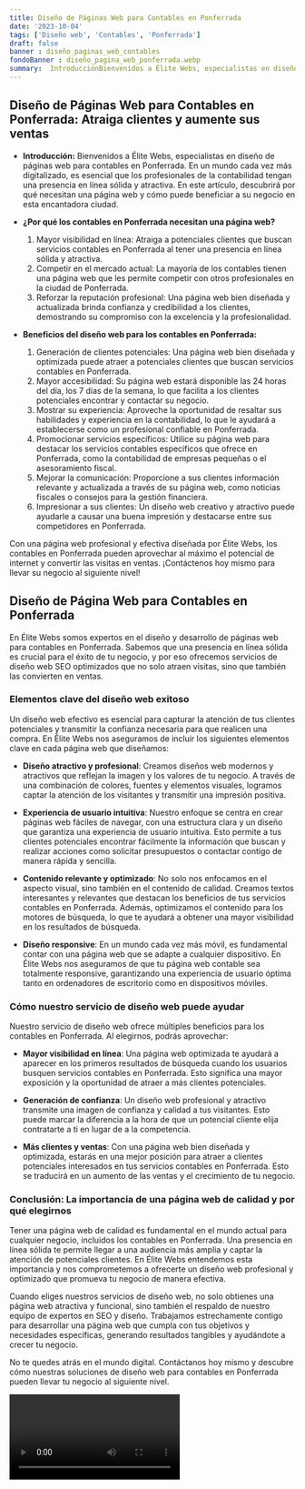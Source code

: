 ```yaml
---
title: Diseño de Páginas Web para Contables en Ponferrada
date: '2023-10-04'
tags: ['Diseño web', 'Contables', 'Ponferrada']
draft: false
banner : diseño_paginas_web_contables
fondoBanner : diseño_pagina_web_ponferrada.webp
summary:  IntroducciónBienvenidos a Élite Webs, especialistas en diseño de páginas web para contables en Ponferrada. En un mundo cada vez más digitalizado, es esencial que los profesionales de la contabilidad tengan una presencia en línea sólida y atractiva. En este artículo, descubrirá por qué necesitan una página web y cómo puede beneficiar a su negocio en esta encantadora ciudad.
---
```


## Diseño de Páginas Web para Contables en Ponferrada: Atraiga clientes y aumente sus ventas

- **Introducción:**
Bienvenidos a Élite Webs, especialistas en diseño de páginas web para contables en Ponferrada. En un mundo cada vez más digitalizado, es esencial que los profesionales de la contabilidad tengan una presencia en línea sólida y atractiva. En este artículo, descubrirá por qué necesitan una página web y cómo puede beneficiar a su negocio en esta encantadora ciudad.

- **¿Por qué los contables en Ponferrada necesitan una página web?**
    1. Mayor visibilidad en línea: Atraiga a potenciales clientes que buscan servicios contables en Ponferrada al tener una presencia en línea sólida y atractiva.
    2. Competir en el mercado actual: La mayoría de los contables tienen una página web que les permite competir con otros profesionales en la ciudad de Ponferrada.
    3. Reforzar la reputación profesional: Una página web bien diseñada y actualizada brinda confianza y credibilidad a los clientes, demostrando su compromiso con la excelencia y la profesionalidad.

- **Beneficios del diseño web para los contables en Ponferrada:**
    1. Generación de clientes potenciales: Una página web bien diseñada y optimizada puede atraer a potenciales clientes que buscan servicios contables en Ponferrada.
    2. Mayor accesibilidad: Su página web estará disponible las 24 horas del día, los 7 días de la semana, lo que facilita a los clientes potenciales encontrar y contactar su negocio.
    3. Mostrar su experiencia: Aproveche la oportunidad de resaltar sus habilidades y experiencia en la contabilidad, lo que le ayudará a establecerse como un profesional confiable en Ponferrada.
    4. Promocionar servicios específicos: Utilice su página web para destacar los servicios contables específicos que ofrece en Ponferrada, como la contabilidad de empresas pequeñas o el asesoramiento fiscal.
    5. Mejorar la comunicación: Proporcione a sus clientes información relevante y actualizada a través de su página web, como noticias fiscales o consejos para la gestión financiera.
    6. Impresionar a sus clientes: Un diseño web creativo y atractivo puede ayudarle a causar una buena impresión y destacarse entre sus competidores en Ponferrada.

Con una página web profesional y efectiva diseñada por Élite Webs, los contables en Ponferrada pueden aprovechar al máximo el potencial de internet y convertir las visitas en ventas. ¡Contáctenos hoy mismo para llevar su negocio al siguiente nivel!

<GifSeo />

<Cta />

## Diseño de Página Web para Contables en Ponferrada

En Élite Webs somos expertos en el diseño y desarrollo de páginas web para contables en Ponferrada. Sabemos que una presencia en línea sólida es crucial para el éxito de tu negocio, y por eso ofrecemos servicios de diseño web SEO optimizados que no solo atraen visitas, sino que también las convierten en ventas.

### Elementos clave del diseño web exitoso

Un diseño web efectivo es esencial para capturar la atención de tus clientes potenciales y transmitir la confianza necesaria para que realicen una compra. En Élite Webs nos aseguramos de incluir los siguientes elementos clave en cada página web que diseñamos:

- **Diseño atractivo y profesional**: Creamos diseños web modernos y atractivos que reflejan la imagen y los valores de tu negocio. A través de una combinación de colores, fuentes y elementos visuales, logramos captar la atención de los visitantes y transmitir una impresión positiva.

- **Experiencia de usuario intuitiva**: Nuestro enfoque se centra en crear páginas web fáciles de navegar, con una estructura clara y un diseño que garantiza una experiencia de usuario intuitiva. Esto permite a tus clientes potenciales encontrar fácilmente la información que buscan y realizar acciones como solicitar presupuestos o contactar contigo de manera rápida y sencilla.

- **Contenido relevante y optimizado**: No solo nos enfocamos en el aspecto visual, sino también en el contenido de calidad. Creamos textos interesantes y relevantes que destacan los beneficios de tus servicios contables en Ponferrada. Además, optimizamos el contenido para los motores de búsqueda, lo que te ayudará a obtener una mayor visibilidad en los resultados de búsqueda.

- **Diseño responsive**: En un mundo cada vez más móvil, es fundamental contar con una página web que se adapte a cualquier dispositivo. En Élite Webs nos aseguramos de que tu página web contable sea totalmente responsive, garantizando una experiencia de usuario óptima tanto en ordenadores de escritorio como en dispositivos móviles.

### Cómo nuestro servicio de diseño web puede ayudar

Nuestro servicio de diseño web ofrece múltiples beneficios para los contables en Ponferrada. Al elegirnos, podrás aprovechar:

- **Mayor visibilidad en línea**: Una página web optimizada te ayudará a aparecer en los primeros resultados de búsqueda cuando los usuarios busquen servicios contables en Ponferrada. Esto significa una mayor exposición y la oportunidad de atraer a más clientes potenciales.

- **Generación de confianza**: Un diseño web profesional y atractivo transmite una imagen de confianza y calidad a tus visitantes. Esto puede marcar la diferencia a la hora de que un potencial cliente elija contratarte a ti en lugar de a la competencia.

- **Más clientes y ventas**: Con una página web bien diseñada y optimizada, estarás en una mejor posición para atraer a clientes potenciales interesados en tus servicios contables en Ponferrada. Esto se traducirá en un aumento de las ventas y el crecimiento de tu negocio.

### Conclusión: La importancia de una página web de calidad y por qué elegirnos

Tener una página web de calidad es fundamental en el mundo actual para cualquier negocio, incluidos los contables en Ponferrada. Una presencia en línea sólida te permite llegar a una audiencia más amplia y captar la atención de potenciales clientes. En Élite Webs entendemos esta importancia y nos comprometemos a ofrecerte un diseño web profesional y optimizado que promueva tu negocio de manera efectiva.

Cuando eliges nuestros servicios de diseño web, no solo obtienes una página web atractiva y funcional, sino también el respaldo de nuestro equipo de expertos en SEO y diseño. Trabajamos estrechamente contigo para desarrollar una página web que cumpla con tus objetivos y necesidades específicas, generando resultados tangibles y ayudándote a crecer tu negocio.

No te quedes atrás en el mundo digital. Contáctanos hoy mismo y descubre cómo nuestras soluciones de diseño web para contables en Ponferrada pueden llevar tu negocio al siguiente nivel.

<Video />

<CtaBot job='Contables' city='Ponferrada'/>

<Gmaps query='Ponferrada+españa+maps' />